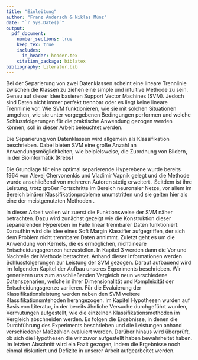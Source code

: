 ```yaml
---
title: "Einleitung"
author: "Franz Andersch & Niklas Münz"
date: "`r Sys.Date()`"
output: 
  pdf_document:
    number_sections: true
    keep_tex: true
    includes:
      in_header: header.tex
    citation_package: biblatex
bibliography: Literatur.bib
---
```

Bei der Separierung von zwei Datenklassen scheint eine lineare Trennlinie zwischen die Klassen zu ziehen eine simple und intuitive Methode zu sein. Genau auf dieser Idee basieren Support Vector Machines (SVM). Jedoch sind Daten nicht immer perfekt trennbar oder es liegt keine lineare Trennlinie vor. Wie SVM funktionieren, wie sie mit solchen Situationen umgehen, wie sie unter vorgegebenen Bedingungen performen und welche Schlussfolgerungen für die praktische Anwendung gezogen werden können, soll in dieser Arbeit beleuchtet werden.

Die Separierung von Datenklassen wird allgemein als Klassifikation beschrieben. Dabei bieten SVM eine große Anzahl an Anwendungsmöglichkeiten, wie beipielsweise, die Zuordnung von Bildern, in der Bioinformatik (Krebs)

Die Grundlage für eine optimal separierende Hyperebene wurde bereits 1964 von Alexej Chervonenkis und Vladimir Vapnik gelegt und die Methode wurde anschließend von mehreren Autoren stetig erweitert \parencite{vapnikEstimationDependencesBased2006}. Seitdem ist ihre Leistung, trotz großer Fortschritte im Bereich neuronaler Netze, vor allem im Bereich binärer Klassifikationprobleme unumstritten und sie gelten hier als eine der meistgenutzten Methoden \parencite{soofiClassificationTechniquesMachine2017}.

In dieser Arbeit wollen wir zuerst die Funktionsweise der SVM näher betrachten. Dazu wird zunächst gezeigt wie die Konstruktion dieser separierenden Hypereben im Falle linear trennbarer Daten funktioniert. Daraufhin wird die Idee eines Soft Margin Klassifier aufgegriffen, der sich dem Problem nicht trennbarer Daten annimmt. Zuletzt geht es um die Anwendung von Kernels, die es ermöglichen, nichtlineare Entscheidungsgrenzen herzustellen.\newline
In Kapitel 3 werden dann die Vor und Nachteile der Methode betrachtet. Anhand dieser Informationen werden Schlussfolgerungen zur Leistung der SVM gezogen. Darauf aufbauend wird im folgenden Kapitel der Aufbau unseres Experiments beschrieben. Wir generieren uns zum anschließenden Vergleich neun verschiedene Datenszenarien, welche in ihrer Dimensionalität und Kompleixität der Entscheidungsgrenze variieren. Für die Evaluierung der Klassifikationsleistung werden neben den SVM weitere Klassifikationsmtehoden herangezogen.\newline
Im Kapitel Hypothesen wurden auf Basis von Literatur, in der bereits ähnliche Versuche durchgeführt wurden, Vermutungen aufgestellt, wie die einzelnen Klassifikationsmethoden im Vergleich abschneiden werden.\newline
Es folgen die Ergebnisse, in denen die Durchführung des Experiments beschrieben und die Leistungen anhand verschiedener Maßzahlen evaluiert werden. Darüber hinaus wird überprüft, ob sich die Hypothesen die wir zuvor aufgestellt haben bewahrheitet haben. Im letzten Abschnitt wird ein Fazit gezogen, indem die Ergebnisse noch einmal diskutiert und Defizite in unserer Arbeit aufgearbeitet werden.


